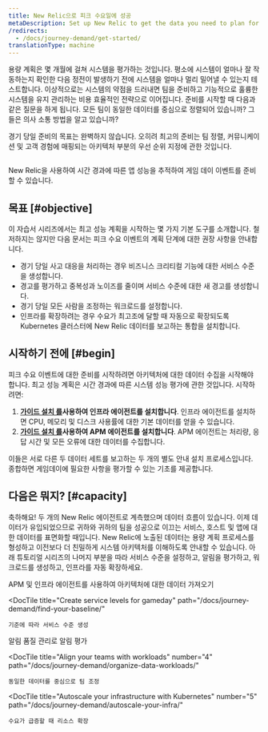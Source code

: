 ```yaml
---
title: New Relic으로 피크 수요일에 성공
metaDescription: Set up New Relic to get the data you need to plan for a peak demand event.
/redirects:
  - /docs/journey-demand/get-started/
translationType: machine
---
```



용량 계획은 몇 개월에 걸쳐 시스템을 평가하는 것입니다. 평소에 시스템이 얼마나 잘 작동하는지 확인한 다음 정전이 발생하기 전에 시스템을 얼마나 멀리 밀어낼 수 있는지 테스트합니다. 이상적으로는 시스템의 약점을 드러내면 팀을 준비하고 기능적으로 훌륭한 시스템을 유지 관리하는 비용 효율적인 전략으로 이어집니다. 준비를 시작할 때 다음과 같은 질문을 하게 됩니다. 모든 팀이 동일한 데이터를 중심으로 정렬되어 있습니까? 그들은 의사 소통 방법을 알고 있습니까?

경기 당일 준비의 목표는 완벽하지 않습니다. 오히려 최고의 준비는 팀 정렬, 커뮤니케이션 및 고객 경험에 매핑되는 아키텍처 부분의 우선 순위 지정에 관한 것입니다.

<img
  title="Peak readiness dashboard"
  alt=""
  src={peakReadinessDashboardPeakReadinessDashboard}
/>

<figcaption>
  New Relic을 사용하여 시간 경과에 따른 앱 성능을 추적하여 게임 데이 이벤트를 준비할 수 있습니다.
</figcaption>

## 목표 [#objective]

이 자습서 시리즈에서는 최고 성능 계획을 시작하는 몇 가지 기본 도구를 소개합니다. 철저하지는 않지만 다음 문서는 피크 수요 이벤트의 계획 단계에 대한 권장 사항을 안내합니다.

* 경기 당일 사고 대응을 처리하는 경우 비즈니스 크리티컬 기능에 대한 서비스 수준을 생성합니다.
* 경고를 평가하고 중복성과 노이즈를 줄이며 서비스 수준에 대한 새 경고를 생성합니다.
* 경기 당일 모든 사람을 조정하는 워크로드를 설정합니다.
* 인프라를 확장하려는 경우 수요가 최고조에 달할 때 자동으로 확장되도록 Kubernetes 클러스터에 New Relic 데이터를 보고하는 통합을 설치합니다.

## 시작하기 전에 [#begin]

피크 수요 이벤트에 대한 준비를 시작하려면 아키텍처에 대한 데이터 수집을 시작해야 합니다. 최고 성능 계획은 시간 경과에 따른 시스템 성능 평가에 관한 것입니다. 시작하려면:

1. **[가이드 설치 를](https://one.newrelic.com/nr1-core?state=3a7ae2fd-163d-77a7-9372-b4764acf286e)사용하여 인프라 에이전트를 설치합니다**. 인프라 에이전트를 설치하면 CPU, 메모리 및 디스크 사용률에 대한 기본 데이터를 얻을 수 있습니다.
2. **[가이드 설치 를](https://one.newrelic.com/nr1-core?state=b3815b2d-8711-4418-335b-a9cac0468fe3)사용하여 APM 에이전트를 설치합니다**. APM 에이전트는 처리량, 응답 시간 및 모든 오류에 대한 데이터를 수집합니다.

이들은 서로 다른 두 데이터 세트를 보고하는 두 개의 별도 안내 설치 프로세스입니다. 종합하면 게임데이에 필요한 사항을 평가할 수 있는 기초를 제공합니다.

## 다음은 뭐지? [#capacity]

축하해요! 두 개의 New Relic 에이전트로 계측했으며 데이터 흐름이 있습니다. 이제 데이터가 유입되었으므로 귀하와 귀하의 팀을 성공으로 이끄는 서비스, 호스트 및 앱에 대한 데이터를 표면화할 때입니다. New Relic에 노출된 데이터는 용량 계획 프로세스를 형성하고 이전보다 더 친밀하게 시스템 아키텍처를 이해하도록 안내할 수 있습니다. 아래 튜토리얼 시리즈의 나머지 부분을 따라 서비스 수준을 설정하고, 알림을 평가하고, 워크로드를 생성하고, 인프라를 자동 확장하세요.

<DocTiles numbered>
  <DocTile
    title="Get started"
    path="/docs/journey-demand/get-started"
    label={{text: "You are here", color: "orange"}}
  >
    APM 및 인프라 에이전트를 사용하여 아키텍처에 대한 데이터 가져오기
  </DocTile>

  <DocTile
    title="Create service levels for gameday"
    path="/docs/journey-demand/find-your-baseline/"
  >
    기준에 따라 서비스 수준 생성
  </DocTile>
</DocTiles>

<DocTiles>
  <DocTile
    title="Reduce noise with quality alerts"
    number="3"
    path="/docs/journey-demand/create-quality-alerts/"
  >
    알림 품질 관리로 알림 평가
  </DocTile>

  <DocTile
    title="Align your teams with workloads"
    number="4"
    path="/docs/journey-demand/organize-data-workloads/"
  >
    동일한 데이터를 중심으로 팀 조정
  </DocTile>

  <DocTile
    title="Autoscale your infrastructure with Kubernetes"
    number="5"
    path="/docs/journey-demand/autoscale-your-infra/"
  >
    수요가 급증할 때 리소스 확장
  </DocTile>
</DocTiles>